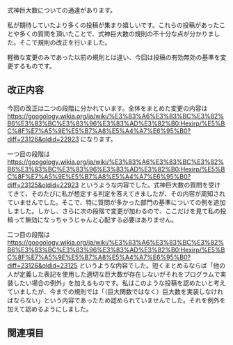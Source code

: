 式神巨大数についての通達があります。

私が期待していたより多くの投稿が集まり嬉しいです。これらの投稿があったことや多くの質問を頂いたことで、式神巨大数の規則の不十分な点が分かりました。そこで規則の改正を行いました。

軽微な変更のみであった以前の規則とは違い、今回は投稿の有効無効の基準を変更するものです。

== 改正内容 ==

今回の改正は二つの段階に分かれています。全体をまとめた変更の内容は https://googology.wikia.org/ja/wiki/%E3%83%A6%E3%83%BC%E3%82%B6%E3%83%BC%E3%83%96%E3%83%AD%E3%82%B0:Hexirp/%E5%BC%8F%E7%A5%9E%E5%B7%A8%E5%A4%A7%E6%95%B0?diff=23126&oldid=22923 になります。

一つ目の段階は https://googology.wikia.org/ja/wiki/%E3%83%A6%E3%83%BC%E3%82%B6%E3%83%BC%E3%83%96%E3%83%AD%E3%82%B0:Hexirp/%E5%BC%8F%E7%A5%9E%E5%B7%A8%E5%A4%A7%E6%95%B0?diff=23125&oldid=22923 というような内容でした。式神巨大数の質問を受けてきて、そのたびに私が想定する判定を答えてきましたが、その内容が周知されていませんでした。そこで、特に質問が多かった部門の基準についての例を追加しました。しかし、さらに次の段階で変更が加わるので、ここだけを見て私の投稿って無効になっちゃうじゃんと心配する必要はありません。

二つ目の段階は https://googology.wikia.org/ja/wiki/%E3%83%A6%E3%83%BC%E3%82%B6%E3%83%BC%E3%83%96%E3%83%AD%E3%82%B0:Hexirp/%E5%BC%8F%E7%A5%9E%E5%B7%A8%E5%A4%A7%E6%95%B0?diff=23126&oldid=23125 というような内容でした。短くまとめるならば「他の人が定義した表記を使用した適切な巨大数が存在しないがそれをプログラムで実装したい場合の例外」を加えるものです。私はこのような投稿を認めたいと考えていましたが、今までの規則では「（巨大関数ではなく）巨大数を実装しなければならない」という内容であったため認められていませんでした。それを例外を加えて認めるようにしました。

== 関連項目 ==

{{ユーザー:Hexirp/式神巨大数/2020}}
